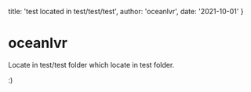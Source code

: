   title: 'test located in test/test/test',
  author: 'oceanlvr',
  date: '2021-10-01'
}

# oceanlvr

Locate in test/test folder which locate in test folder.

:)
